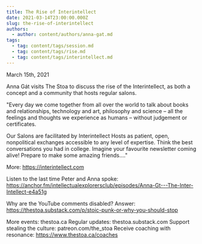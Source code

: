 ```yaml
---
title: The Rise of Interintellect
date: 2021-03-14T23:00:00.000Z
slug: the-rise-of-interintellect
authors:
  - author: content/authors/anna-gat.md
tags:
  - tag: content/tags/session.md
  - tag: content/tags/rise.md
  - tag: content/tags/interintellect.md
---
```


March 15th, 2021

Anna Gát visits The Stoa to discuss the rise of the Interintellect, as both a concept and a community that hosts regular salons.

"Every day we come together from all over the world to talk about books and relationships, technology and art, philosophy and science – all the feelings and thoughts we experience as humans – without judgement or certificates.

Our Salons are facilitated by Interintellect Hosts as patient, open, nonpolitical exchanges accessible to any level of expertise. Think the best conversations you had in college. Imagine your favourite newsletter coming alive! Prepare to make some amazing friends…."

More: https://interintellect.com

Listen to the last time Peter and Anna spoke: https://anchor.fm/intellectualexplorersclub/episodes/Anna-Gt---The-Inter-Intellect-e4a51g

Why are the YouTube comments disabled? Answer: https://thestoa.substack.com/p/stoic-punk-or-why-you-should-stop

More events: thestoa.ca
Regular updates: thestoa.substack.com
Support stealing the culture: patreon.com/the_stoa
Receive coaching with resonance: https://www.thestoa.ca/coaches
